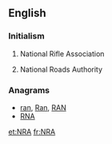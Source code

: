 ==English==
{{wikipedia|National Rifle Association}}

===Initialism===
{{en-initialism}}

# {{context|US|lang=en}} National Rifle Association
# {{context|Ireland|lang=en}} National Roads Authority

===Anagrams===
* [[ran#English|ran]], [[Ran#English|Ran]], [[RAN#English|RAN]]
* [[RNA#English|RNA]]

[[et:NRA]]
[[fr:NRA]]